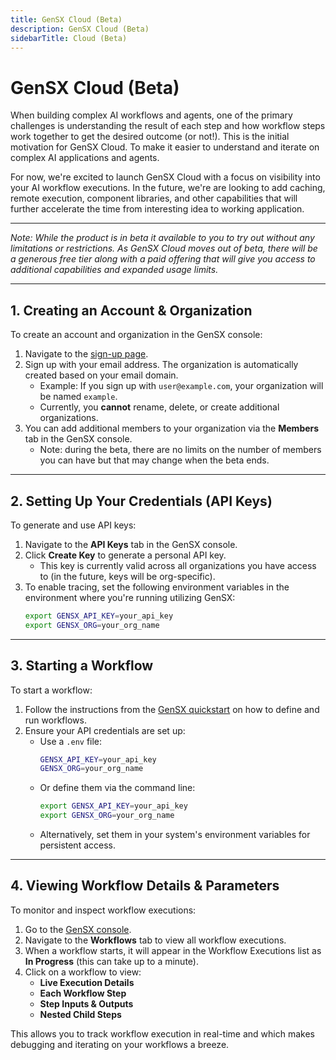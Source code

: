 ```yaml
---
title: GenSX Cloud (Beta)
description: GenSX Cloud (Beta)
sidebarTitle: Cloud (Beta)
---
```


# GenSX Cloud (Beta)

When building complex AI workflows and agents, one of the primary challenges is understanding the result of each step and how workflow steps work together to get the desired outcome (or not!). This is the initial motivation for GenSX Cloud. To make it easier to understand and iterate on complex AI applications and agents.

For now, we're excited to launch GenSX Cloud with a focus on visibility into your AI workflow executions. In the future, we're are looking to add caching, remote execution, component libraries, and other capabilities that will further accelerate the time from interesting idea to working application.

---

_Note: While the product is in beta it available to you
to try out without any limitations or restrictions. As GenSX Cloud moves out of beta, there will be
a generous free tier along with a paid offering that will
give you access to additional capabilities and expanded usage limits._

---

## 1. Creating an Account & Organization

To create an account and organization in the GenSX console:

1. Navigate to the [sign-up page](https://signin.gensx.com/sign-up).
2. Sign up with your email address. The organization is automatically created based on your email domain.
   - Example: If you sign up with `user@example.com`, your organization will be named `example`.
   - Currently, you **cannot** rename, delete, or create additional organizations.
3. You can add additional members to your organization via the **Members** tab in the GenSX console.
   - Note: during the beta, there are no limits on the number of members you can have but that may change when the beta ends.

---

## 2. Setting Up Your Credentials (API Keys)

To generate and use API keys:

1. Navigate to the **API Keys** tab in the GenSX console.
2. Click **Create Key** to generate a personal API key.
   - This key is currently valid across all organizations you have access to (in the future, keys will be org-specific).
3. To enable tracing, set the following environment variables in the environment where you're running utilizing GenSX:
   ```sh
   export GENSX_API_KEY=your_api_key
   export GENSX_ORG=your_org_name
   ```

---

## 3. Starting a Workflow

To start a workflow:

1. Follow the instructions from the [GenSX quickstart](https://gensx.com/docs/getting-started/quickstart) on how to define and run workflows.
2. Ensure your API credentials are set up:
   - Use a `.env` file:
     ```sh
     GENSX_API_KEY=your_api_key
     GENSX_ORG=your_org_name
     ```
   - Or define them via the command line:
     ```sh
     export GENSX_API_KEY=your_api_key
     export GENSX_ORG=your_org_name
     ```
   - Alternatively, set them in your system's environment variables for persistent access.

---

## 4. Viewing Workflow Details & Parameters

To monitor and inspect workflow executions:

1. Go to the [GenSX console](https://app.gensx.com).
2. Navigate to the **Workflows** tab to view all workflow executions.
3. When a workflow starts, it will appear in the Workflow Executions list as **In Progress** (this can take up to a minute).
4. Click on a workflow to view:
   - **Live Execution Details**
   - **Each Workflow Step**
   - **Step Inputs & Outputs**
   - **Nested Child Steps**

This allows you to track workflow execution in real-time and which makes debugging and iterating on your workflows a breeze.
